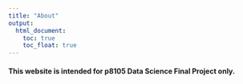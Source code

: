 ```yaml
---
title: "About"
output: 
  html_document:
    toc: true
    toc_float: true
---
```



#### This website is intended for p8105 Data Science Final Project only. 
